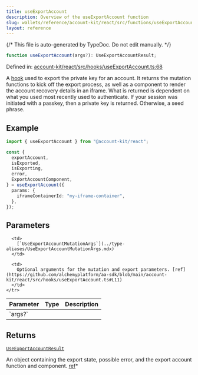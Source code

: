 ```yaml
---
title: useExportAccount
description: Overview of the useExportAccount function
slug: wallets/reference/account-kit/react/src/functions/useExportAccount
layout: reference
---
```


{/* This file is auto-generated by TypeDoc. Do not edit manually. */}

```ts
function useExportAccount(args?): UseExportAccountResult;
```

Defined in: [account-kit/react/src/hooks/useExportAccount.ts:68](https://github.com/alchemyplatform/aa-sdk/blob/9f926c402d1661309abbf8eae8431e52e8c5e53f/account-kit/react/src/hooks/useExportAccount.ts#L68)

A [hook](https://github.com/alchemyplatform/aa-sdk/blob/main/account-kit/react/src/hooks/useExportAccount.ts) used to export the private key for an account. It returns the mutation functions to kick off the export process, as well as a component to render the account recovery details in an iframe.
What is returned is dependent on what you used most recently used to authenticate. If your session was initiated with a passkey, then a private key is returned. Otherwise, a seed phrase.

## Example

```ts twoslash
import { useExportAccount } from "@account-kit/react";

const {
  exportAccount,
  isExported,
  isExporting,
  error,
  ExportAccountComponent,
} = useExportAccount({
  params: {
    iframeContainerId: "my-iframe-container",
  },
});
```

## Parameters

<table>
  <thead>
    <tr>
      <th align="left">Parameter</th>
      <th align="left">Type</th>
      <th align="left">Description</th>
    </tr>
  </thead>

  <tbody>
    <tr>
      <td>
        `args?`
      </td>

      <td>
        [`UseExportAccountMutationArgs`](../type-aliases/UseExportAccountMutationArgs.mdx)
      </td>

      <td>
        Optional arguments for the mutation and export parameters. [ref](https://github.com/alchemyplatform/aa-sdk/blob/main/account-kit/react/src/hooks/useExportAccount.ts#L11)
      </td>
    </tr>

  </tbody>
</table>

## Returns

[`UseExportAccountResult`](../type-aliases/UseExportAccountResult.mdx)

An object containing the export state, possible error, and the export account function and component. [ref](https://github.com/alchemyplatform/aa-sdk/blob/main/account-kit/react/src/hooks/useExportAccount.ts#L32)\*
